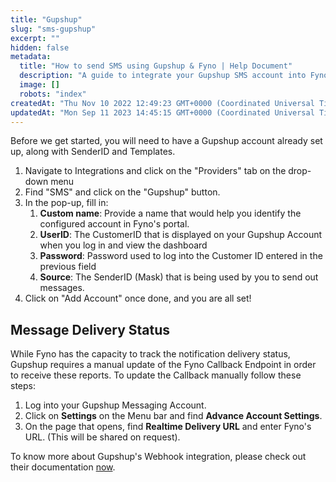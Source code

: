 ```yaml
---
title: "Gupshup"
slug: "sms-gupshup"
excerpt: ""
hidden: false
metadata: 
  title: "How to send SMS using Gupshup & Fyno | Help Document"
  description: "A guide to integrate your Gupshup SMS account into Fyno."
  image: []
  robots: "index"
createdAt: "Thu Nov 10 2022 12:49:23 GMT+0000 (Coordinated Universal Time)"
updatedAt: "Mon Sep 11 2023 14:45:15 GMT+0000 (Coordinated Universal Time)"
---
```

Before we get started, you will need to have a Gupshup account already set up, along with SenderID and Templates. 

1. Navigate to Integrations and click on the "Providers" tab on the drop-down menu
2. Find "SMS" and click on the "Gupshup" button.
3. In the pop-up, fill in:
   1. **Custom name**: Provide a name that would help you identify the configured account in Fyno's portal.
   2. **UserID**: The CustomerID that is displayed on your Gupshup Account when you log in and view the dashboard
   3. **Password**: Password used to log into the Customer ID entered in the previous field
   4. **Source**: The SenderID (Mask) that is being used by you to send out messages.
4. Click on "Add Account" once done, and you are all set!

## Message Delivery Status

While Fyno has the capacity to track the notification delivery status, Gupshup requires a manual update of the Fyno Callback Endpoint in order to receive these reports. To update the Callback manually follow these steps:

1. Log into your Gupshup Messaging Account.
2. Click on **Settings** on the Menu bar and find **Advance Account Settings**.
3. On the page that opens, find **Realtime Delivery URL** and enter Fyno's URL. (This will be shared on request).

To know more about Gupshup's Webhook integration, please check out their documentation [now](real-time-delivery-reports).
